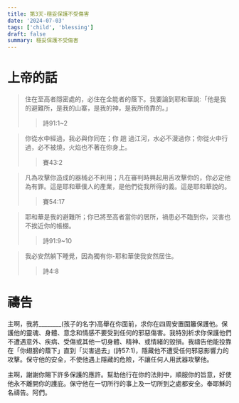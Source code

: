 ```yaml
---
title: 第3天-穩妥保護不受傷害
date: '2024-07-03'
tags: ['child', 'blessing']
draft: false
summary: 穩妥保護不受傷害
---
```


# 上帝的話

> 住在至高者隱密處的，必住在全能者的蔭下。我要論到耶和華說:「他是我的避難所，是我的山寨，是我的神，是我所倚靠的。」
>> 詩91:1~2

> 你從水中經過，我必與你同在；你 趟 過江河，水必不漫過你；你從火中行過，必不被燒，火焰也不著在你身上。
>> 賽43:2

> 凡為攻擊你造成的器械必不利用；凡在審判時興起用舌攻擊你的，你必定他為有罪。這是耶和華僕人的產業，是他們從我所得的義。這是耶和華說的。
>> 賽54:17

> 耶和華是我的避難所；你已將至高者當你的居所，禍患必不臨到你，災害也不挨近你的帳棚。
>> 詩91:9~10

> 我必安然躺下睡覺，因為獨有你-耶和華使我安然居住。
>> 詩4:8

# 禱告

主啊，我將________(孩子的名字)高舉在你面前，求你在四周安置圍籬保護他。保護他的靈魂、身體、意念和情感不要受到任何的邪惡傷害。我特別祈求你保護他們不遭遇意外、疾病、受傷或其他一切身體、精神、或情緒的毀損。我禱告他能投靠在「你翅膀的蔭下」直到「災害過去」(詩57:1)，隱藏他不遭受任何邪惡影響力的攻擊。保守他的安全，不使他遇上隱藏的危險，不讓任何人用武器攻擊他。

主啊，謝謝你賜下許多保護的應許。幫助他行在你的法則中，順服你的旨意，好使他永不離開你的護庇。保守他在一切所行的事上及一切所到之處都安全。奉耶穌的名禱告。阿們。
